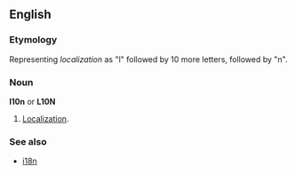 ==English==
===Etymology===
Representing ''localization'' as "l" followed by 10 more letters, followed by "n".

===Noun===
'''l10n''' or '''L10N'''

# {{softeng}} [[Localization]].

===See also===
*[[i18n]]